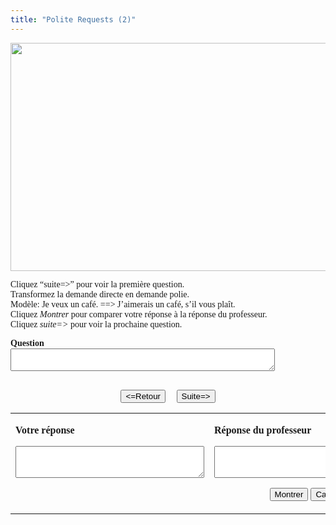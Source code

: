 ```yaml
---
title: "Polite Requests (2)"
---
```

<head>
  <style>
    body {
      font-family: Garamond, serif;
    }
  </style>
</head>

<img src="cafe1.jpeg" width="550" height="365">


Cliquez "suite=>" pour voir la première question.\
Transformez la demande directe en demande polie.\
Modèle: Je veux un café. ==> J'aimerais un café, s'il vous plaît.\
Cliquez *Montrer* pour comparer votre réponse à la réponse du professeur.\
Cliquez *suite=>* pour voir la prochaine question.

  <form name="qbox" action="" method="post">
    <p>
      <b>Question</b><br />
      <textarea name="q" rows="2" wrap="virtual" cols="50"></textarea>
    </p>
    <center>
      <br>
      <button onClick="begin(-1)" type="button">&lt;=Retour</button>
      &nbsp; &nbsp;
      <button onClick="begin(1)" type="button">Suite=&gt;</button>
      <br />

    </center>
  </form>

  <table width="80%" border="0" align="center">
    <tbody>
      <tr>
        <td valign="top" width="236">
          <p>
            <b>Votre réponse</b>
          </p>
          <form name="Sinput" action="" method="post">
            <p>
              <textarea name="Content" rows="3" wrap="virtual" cols="35"></textarea>
            </p>
          </form>
        </td>
        <td valign="top" width="308">
          <p>
            <b>Réponse du professeur</b>
          </p>
          <form name="feedback" action="" method="post">
            <p>
              <textarea name="fb" rows="3" wrap="virtual" cols="35"></textarea>
            </p>
          </form>
          <form name="Check" action="" method="post">
            <center>
              <button onClick="checkAnswer()" type="button">Montrer</button>
              <button onClick="hideAnswer()" type="button">Cacher</button>
            </center>
          </form>
        </td>
      </tr>
    </tbody>
  </table>

<SCRIPT language=Javascript><!--//
//  This code is based on a script by Marmoe Soemarmo.  
//  Dan Beeby modified it and wrote the creation interface, JavaScripts, and Perl Scripts.
//  http://lang.swarthmore.edu/mellon -- dbeeby@haverford.edu.
//  Content by Alison Murray Levine, University of Virginia, alevine@virginia.edu.
//  You may borrow and modify these scripts, but please give credit where credit is due.
	var Question= new Array();
	var Answer= new Array();
//---------------------DATA--------------------

Question[1]="Passe-moi un stylo.";Question[2]="Je veux un demi.";Question[3]="Un café!";Question[4]="Nous voulons commander une pizza.";Question[5]="Il veut aller à Paris demain.";Question[6]="Tu peux me dire où est le métro?";Question[7]="Vous pouvez m'aider?";Question[8]="Téléphonez-moi demain ou après-demain.";Question[9]="Où sont les toilettes?";Question[10]="Il part à quelle heure, le prochain train pour Marseille?";

Answer[1]="Tu pourrais me passer un stylo?";Answer[2]="Je voudrais un demi. (J'aimerais un demi, s'il vous plaît.)";Answer[3]="Je voudrais un café. (J'aimerais un café, s'il vous plaît.)";Answer[4]="Nous voudrions commander une pizza.";Answer[5]="Il voudrait aller à Paris demain.";Answer[6]="Tu pourrais me dire où est le métro?";Answer[7]="Vous pourriez m'aider?";Answer[8]="Vous pourriez me téléphoner demain ou après-demain?";Answer[9]="Vous pourriez me dire où sont les toilettes, s'il vous plaît?";Answer[10]="Vous pourriez me dire à quelle heure part le prochain train pour Marseille?";

//-------------------END DATA-------------

  var NextQ = 0;
  var QN = 0;

  function begin(QN) {
    NextQ = NextQ + QN;
    if (Question[NextQ] == null) {
      alert("Il n’y a plus de questions. Cliquez sur suite/retour pour revoir les questions.");
    }
    document.feedback.fb.value = "";
    document.Sinput.Content.value = "";
    document.qbox.q.value = Question[NextQ];
  }

  function checkAnswer() {
    if (document.Sinput.Content.value === "") {
      document.feedback.fb.value = "Essayez de répondre à la question avant de voir la réponse du professeur.";
    } else {
      document.feedback.fb.value = Answer[NextQ];
    }
  }

  function hideAnswer() {
    document.feedback.fb.value = "";
  }
  //-->
</script>